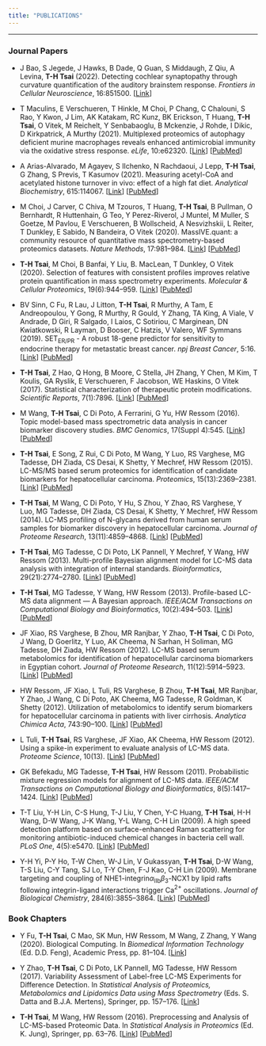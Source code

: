 ```yaml
---
title: "PUBLICATIONS"
---
```


---

### Journal Papers

* J Bao, S Jegede, J Hawks, B Dade, Q Guan, S Middaugh, Z Qiu, A Levina, __T-H Tsai__ (2022). Detecting cochlear synaptopathy through curvature quantification of the auditory brainstem response. _Frontiers in Cellular Neuroscience_, 16:851500. [[Link](https://doi.org/10.3389/fncel.2022.851500)] 

* T Maculins, E Verschueren, T Hinkle, M Choi, P Chang, C Chalouni, S Rao, Y Kwon, J Lim, AK Katakam, RC Kunz, BK Erickson, T Huang, __T-H Tsai__, O Vitek, M Reichelt, Y Senbabaoglu, B Mckenzie, J Rohde, I Dikic, D Kirkpatrick, A Murthy (2021). Multiplexed proteomics of autophagy deficient murine macrophages reveals enhanced antimicrobial immunity via the oxidative stress response. _eLife_, 10:e62320. [[Link](https://elifesciences.org/articles/62320)] [[PubMed](https://pubmed.ncbi.nlm.nih.gov/34085925/)]

* A Arias-Alvarado, M Agayev, S Ilchenko, N Rachdaoui, J Lepp, __T-H Tsai__, G Zhang, S Previs, T Kasumov (2021). Measuring acetyl-CoA and acetylated histone turnover in vivo: effect of a high fat diet. _Analytical Biochemistry_, 615:114067. [[Link](https://doi.org/10.1016/j.ab.2020.114067)] [[PubMed](https://pubmed.ncbi.nlm.nih.gov/33340539/)]

* M Choi, J Carver, C Chiva, M Tzouros, T Huang, __T-H Tsai__, B Pullman, O Bernhardt, R Huttenhain, G Teo, Y Perez-Riverol, J Muntel, M Muller, S Goetze, M Pavlou, E Verschueren, B Wollscheid, A Nesvizhskii, L Reiter, T Dunkley, E Sabido, N Bandeira, O Vitek (2020). MassIVE.quant: a community resource of quantitative mass spectrometry-based proteomics datasets. _Nature Methods_, 17:981--984. [[Link](https://doi.org/10.1038/s41592-020-0955-0)] [[PubMed](https://pubmed.ncbi.nlm.nih.gov/32929271/)]

* __T-H Tsai__, M Choi, B Banfai, Y Liu, B. MacLean, T Dunkley, O Vitek (2020). Selection of features with consistent profiles improves relative protein quantification in mass spectrometry experiments. _Molecular & Cellular Proteomics_, 19(6):944--959. [[Link](https://doi.org/10.1074/mcp.ra119.001792)] [[PubMed](https://pubmed.ncbi.nlm.nih.gov/32234965/)]

* BV Sinn, C Fu, R Lau, J Litton, __T-H Tsai__, R Murthy, A Tam, E Andreopoulou, Y Gong, R Murthy, R Gould, Y Zhang, TA King, A Viale, V Andrade, D Giri, R Salgado, I Laios, C Sotiriou, C Marginean, DN Kwiatkowski, R Layman, D Booser, C Hatzis, V Valero, WF Symmans (2019). SET$_{\text{ER/PR}}$ - A robust 18-gene predictor for sensitivity to endocrine therapy for metastatic breast cancer. _npj Breast Cancer_, 5:16. [[Link](https://doi.org/10.1038/s41523-019-0111-0)] [[PubMed](https://pubmed.ncbi.nlm.nih.gov/31231679/)]

* __T-H Tsai__, Z Hao, Q Hong, B Moore, C Stella, JH Zhang, Y Chen, M Kim, T Koulis, GA Ryslik, E Verschueren, F Jacobson, WE Haskins, O Vitek (2017). Statistical characterization of therapeutic protein modifications. _Scientific Reports_, 7(1):7896. [[Link](https://doi.org/10.1038/s41598-017-08333-y)] [[PubMed](https://pubmed.ncbi.nlm.nih.gov/28801661/)]

* M Wang, __T-H Tsai__, C Di Poto, A Ferrarini, G Yu, HW Ressom (2016). Topic model-based mass spectrometric data analysis in cancer biomarker discovery studies. _BMC Genomics_, 17(Suppl 4):545. [[Link](https://doi.org/10.1186/s12864-016-2796-x)] [[PubMed](https://pubmed.ncbi.nlm.nih.gov/27535232/)]

* __T-H Tsai__, E Song, Z Rui, C Di Poto, M Wang, Y Luo, RS Varghese, MG Tadesse, DH Ziada, CS Desai, K Shetty, Y Mechref, HW Ressom (2015). LC-MS/MS based serum proteomics for identification of candidate biomarkers for hepatocellular carcinoma. _Proteomics_, 15(13):2369--2381. [[Link](https://doi.org/10.1002/pmic.201400364)] [[PubMed](https://pubmed.ncbi.nlm.nih.gov/25778709/)]

* __T-H Tsai__, M Wang, C Di Poto, Y Hu, S Zhou, Y Zhao, RS Varghese, Y Luo, MG Tadesse, DH Ziada, CS Desai, K Shetty, Y Mechref, HW Ressom (2014). LC-MS profiling of N-glycans derived from human serum samples for biomarker discovery in hepatocellular carcinoma. _Journal of Proteome Research_, 13(11):4859--4868. [[Link](https://doi.org/10.1021/pr500460k)] [[PubMed](https://pubmed.ncbi.nlm.nih.gov/25077556/)]

* __T-H Tsai__, MG Tadesse, C Di Poto, LK Pannell, Y Mechref, Y Wang, HW Ressom (2013). Multi-profile Bayesian alignment model for LC-MS data analysis with integration of internal standards. _Bioinformatics_, 29(21):2774--2780. [[Link](https://doi.org/10.1093/bioinformatics/btt461)] [[PubMed](https://pubmed.ncbi.nlm.nih.gov/24013927/)]

* __T-H Tsai__, MG Tadesse, Y Wang, HW Ressom (2013). Profile-based LC-MS data alignment --- A Bayesian approach. _IEEE/ACM Transactions on Computational Biology and Bioinformatics_, 10(2):494--503. [[Link](https://doi.org/10.1109/tcbb.2013.25)] [[PubMed](https://pubmed.ncbi.nlm.nih.gov/23929872/)]

* JF Xiao, RS Varghese, B Zhou, MR Ranjbar, Y Zhao, __T-H Tsai__, C Di Poto, J Wang, D Goerlitz, Y Luo, AK Cheema, N Sarhan, H Soliman, MG Tadesse, DH Ziada, HW Ressom (2012). LC-MS based serum metabolomics for identification of hepatocellular carcinoma biomarkers in Egyptian cohort. _Journal of Proteome Research_, 11(12):5914--5923. [[Link](https://doi.org/10.1021/pr300673x)] [[PubMed](https://pubmed.ncbi.nlm.nih.gov/23078175/)]

* HW Ressom, JF Xiao, L Tuli, RS Varghese, B Zhou, __T-H Tsai__, MR Ranjbar, Y Zhao, J Wang, C Di Poto, AK Cheema, MG Tadesse, R Goldman, K Shetty (2012). Utilization of metabolomics to identify serum biomarkers for hepatocellular carcinoma in patients with liver cirrhosis. _Analytica Chimica Acta_, 743:90--100. [[Link](https://doi.org/10.1016/j.aca.2012.07.013)] [[PubMed](https://pubmed.ncbi.nlm.nih.gov/22882828/)]

* L Tuli, __T-H Tsai__, RS Varghese, JF Xiao, AK Cheema, HW Ressom (2012). Using a spike-in experiment to evaluate analysis of LC-MS data. _Proteome Science_, 10(13). [[Link](https://doi.org/10.1186/1477-5956-10-13)] [[PubMed](https://pubmed.ncbi.nlm.nih.gov/22369182/)]

* GK Befekadu, MG Tadesse, __T-H Tsai__, HW Ressom (2011). Probabilistic mixture regression models for alignment of LC-MS data. _IEEE/ACM Transactions on Computational Biology and Bioinformatics_, 8(5):1417--1424. [[Link](https://doi.org/10.1109/tcbb.2010.88)] [[PubMed](https://pubmed.ncbi.nlm.nih.gov/20837998/)]

* T-T Liu, Y-H Lin, C-S Hung, T-J Liu, Y Chen, Y-C Huang, __T-H Tsai__, H-H Wang, D-W Wang, J-K Wang, Y-L Wang, C-H Lin (2009). A high speed detection platform based on surface-enhanced Raman scattering for monitoring antibiotic-induced chemical changes in bacteria cell wall. _PLoS One_, 4(5):e5470. [[Link](https://doi.org/10.1371/journal.pone.0005470)] [[PubMed](https://pubmed.ncbi.nlm.nih.gov/19421405/)]

* Y-H Yi, P-Y Ho, T-W Chen, W-J Lin, V Gukassyan, __T-H Tsai__, D-W Wang, T-S Liu, C-Y Tang, SJ Lo, T-Y Chen, F-J Kao, C-H Lin (2009). Membrane targeting and coupling of NHE1-integrin$\alpha_{\text{IIb}}\beta_{3}$-NCX1 by lipid rafts following integrin-ligand interactions trigger Ca$^{2+}$ oscillations. _Journal of Biological Chemistry_, 284(6):3855--3864. [[Link](https://doi.org/10.1074/jbc.m804334200)] [[PubMed](https://pubmed.ncbi.nlm.nih.gov/18996841/)]

### Book Chapters

* Y Fu, __T-H Tsai__, C Mao, SK Mun, HW Ressom, M Wang, Z Zhang, Y Wang (2020). Biological Computing. In _Biomedical Information Technology_ (Ed. D.D. Feng), Academic Press, pp. 81–104. [[Link](https://www.sciencedirect.com/science/article/pii/B9780128160343000031)]

* Y Zhao, __T-H Tsai__, C Di Poto, LK Pannell, MG Tadesse, HW Ressom (2017). Variability Assessment of Label-free LC-MS Experiments for Difference Detection. In _Statistical Analysis of Proteomics, Metabolomics and Lipidomics Data using Mass Spectrometry_ (Eds. S. Datta and B.J.A. Mertens), Springer, pp. 157--176. [[Link](https://link.springer.com/chapter/10.1007/978-3-319-45809-0_9)]

* __T-H Tsai__, M Wang, HW Ressom (2016). Preprocessing and Analysis of LC-MS-based Proteomic Data. In _Statistical Analysis in Proteomics_ (Ed. K. Jung), Springer, pp. 63--76. [[Link](https://dx.doi.org/10.1007/978-1-4939-3106-4_3)] [[PubMed](https://pubmed.ncbi.nlm.nih.gov/26519169/)]

